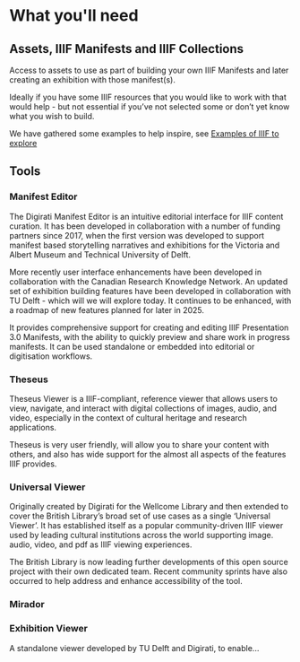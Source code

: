 # What you'll need

## Assets, IIIF Manifests and IIIF Collections

Access to assets to use as part of building your own IIIF Manifests and later creating an exhibition with those manifest(s). 

Ideally if you have some IIIF resources that you would like to work with that would help - but not essential if you’ve not selected some or don’t yet know what you wish to build.

We have gathered some examples to help inspire, see [Examples of IIIF to explore](/docs/pages/examples-of-iiif-to-explore)

## Tools

### Manifest Editor

The Digirati Manifest Editor is an intuitive editorial interface for IIIF content curation. It has been developed in collaboration with a number of funding partners since 2017, when the first version was developed to support manifest based storytelling narratives and exhibitions for the Victoria and Albert Museum and Technical University of Delft.

More recently user interface enhancements have been developed in collaboration with the Canadian Research Knowledge Network. An updated set of exhibition building features have been developed in collaboration with TU Delft - which will we will explore today. It continues to be enhanced, with a roadmap of new features planned for later in 2025.

It provides comprehensive support for creating and editing IIIF Presentation 3.0 Manifests, with the ability to quickly preview and share work in progress manifests. It can be used standalone or embedded into editorial or digitisation workflows.

### Theseus

Theseus Viewer is a IIIF-compliant, reference viewer that allows users to view, navigate, and interact with digital collections of images, audio, and video, especially in the context of cultural heritage and research applications.​

Theseus is very user friendly, will allow you to share your content with others, and also has wide support for the almost all aspects of the features IIIF provides.


### Universal Viewer

Originally created by Digirati for the Wellcome Library and then extended to cover the British Library’s broad set of use cases as a single ‘Universal Viewer’. 
It has established itself as a popular community-driven IIIF viewer used by leading cultural institutions across the world supporting image. audio, video, and pdf as IIIF viewing experiences.

The British Library is now leading further developments of this open source project with their own dedicated team. Recent community sprints have also occurred to help address and enhance accessibility of the tool.


### Mirador


### Exhibition Viewer

A standalone viewer developed by TU Delft and Digirati, to enable...
